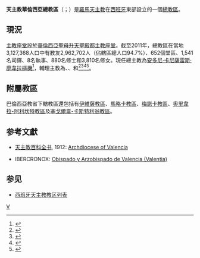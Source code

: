 {{Multiple issues|
{{Primarysources|time=2020-01-18T18:20:08+00:00}}
{{Refimprove|time=2020-01-18T18:20:08+00:00}}
}}
{{NoteTA
|1=zh-hk:安多尼; zh-mo:安多尼; zh-tw:安東尼;
|2=zh-hk:雲先; zh-tw:文生;
|3=zh-hant:斯德望; zh-hans:斯德望; zh-hk:德範;
}}
{{Infobox Roman Catholic diocese 
|jurisdiction = 總教區
|name = 華倫西亞
|latin= Archidioecesis Valentinus
|border = catholic
|image = [[File:Cimbori_almoina_abril_1.jpg|250px]]
|caption = 華倫西亞聖母升天聖殿都主教座堂
|coat_of_arms = [[File:Escudo_de_la_archidiócesis_de_Valencia.svg|200px]]
|coat_of_arms_caption = 總教區徽章
|location = [[西班牙|西班牙]] 
|territory =[[華倫西亞|華倫西亞]]
|population = 2,962,702
|rite = [[罗马礼|罗马礼]]
|patron =
|province = 
|established = 1238年10月10日
|cathedral = [[華倫西亞主教座堂|華倫西亞聖母升天聖殿都主教座堂]]
|co-cathedral = 
|leadership = 總主教 
|website = [http://www.archivalencia.org/ 華倫西亞總教區]
|pope = {{incumbent pope}}
|metropolitan = [[安多尼·卡尼薩雷斯·廖韋拉|安多尼·卡尼薩雷斯·廖韋拉]]
|coadjutor archbishop = 
|auxiliary = {{link-es|德範·埃斯庫德羅-托雷斯|Esteban Escudero Torres}}<br />{{link-es|阿爾圖羅·保祿·羅斯-穆爾加達斯|Arturo Pablo Ros Murgadas}}<br />{{link-es|沙勿略·薩利納斯-比尼亞爾斯|Javier Salinas Viñals}}<br />{{link-en|雲先·胡安-塞古拉|Vicente Juan Segura}}
|emeritus = 
|map = [[File:Provincia_eclesiástica_de_Valencia.svg|250px]]
|map_caption = 總教區管轄圖
}}

'''天主教華倫西亞總教區'''（{{lang-la|Archidioecesis Valentinus}}；{{lang-es|Archidiócesis de Valencia}}）是[[羅馬天主教|羅馬天主教]]在[[西班牙|西班牙]]東部設立的一個[[總教區|總教區]]。

==現況==
[[主教座堂|主教座堂]]設於[[華倫西亞主教座堂|華倫西亞聖母升天聖殿都主教座堂]]。截至2011年，總教區在當地3,127,368人口中有教友2,962,702人（佔轄區總人口94.7%）、652個堂區、1,541名司鐸、8名執事、880名修士和3,810名修女。現任總主教為[[安多尼·卡尼薩雷斯·廖韋拉|安多尼·卡尼薩雷斯·廖韋拉]][[樞機|樞機]]<ref name="Miranda20060324">{{cite web |last1=Miranda |first1=Salvador |title=Consistory of March 24, 2006 (I) |url=https://webdept.fiu.edu/~mirandas/bios2006.htm |publisher=Florida International University |accessdate=2020-01-18 |archiveurl=https://web.archive.org/web/20200118181421/https://webdept.fiu.edu/~mirandas/bios2006.htm |archivedate=2020-01-18 |language=en |dead-url=yes }}</ref>，輔理主教為{{link-es|德範·埃斯庫德羅-托雷斯|Esteban Escudero Torres}}、{{link-es|阿爾圖羅·保祿·羅斯-穆爾加達斯|Arturo Pablo Ros Murgadas}}、{{link-es|沙勿略·薩利納斯-比尼亞爾斯|Javier Salinas Viñals}}和{{link-en|雲先·胡安-塞古拉|Vicente Juan Segura}}<ref>{{cite press release |title=Rinunce e nomine, 07.05.2015 |url=https://press.vatican.va/content/salastampa/it/bollettino/pubblico/2015/05/07/0344/00761.html |publisher=Sala Stampa della Santa Sede |accessdate=2020-01-18 |archiveurl=https://web.archive.org/web/20200118174042/https://press.vatican.va/content/salastampa/it/bollettino/pubblico/2015/05/07/0344/00761.html |archivedate=2020-01-18 |language=it |date=2015-05-07 |dead-url=no }}</ref><ref>{{cite press release |title=Other Pontifical Acts, 27.06.2016 |url=https://press.vatican.va/content/salastampa/en/bollettino/pubblico/2016/06/27/160627h.html |publisher=Holy See Press Office |accessdate=2020-01-18 |archiveurl=https://web.archive.org/web/20200118175027/https://press.vatican.va/content/salastampa/en/bollettino/pubblico/2016/06/27/160627h.html |archivedate=2020-01-18 |language=en |date=2016-06-27 |dead-url=no }}</ref><ref>{{cite press release |title=Other Pontifical Acts, 08.09.2016 |url=https://press.vatican.va/content/salastampa/en/bollettino/pubblico/2016/09/08/160903d.html |publisher=Holy See Press Office |accessdate=2020-01-18 |archiveurl=https://web.archive.org/web/20200118180107/https://press.vatican.va/content/salastampa/en/bollettino/pubblico/2016/09/08/160903d.html |archivedate=2020-01-18 |language=en |date=2016-09-08 |dead-url=no }}</ref><ref>{{cite press release |title=Resignations and Appointments, 18.01.2020 |url=https://press.vatican.va/content/salastampa/en/bollettino/pubblico/2020/01/18/200118b.html |publisher=Holy See Press Office |accessdate=2020-01-18 |archiveurl=https://web.archive.org/web/20200118162623/https://press.vatican.va/content/salastampa/en/bollettino/pubblico/2020/01/18/200118b.html |archivedate=2020-01-18 |language=en |date=2020-01-18 |dead-url=no }}</ref>。

==附屬教區==
巴倫西亞教省下轄教區還包括有[[天主教伊維薩教區|伊維薩教區]]、[[天主教馬略卡教區|馬略卡教區]]、[[天主教梅諾卡教區|梅諾卡教區]]、[[天主教奧里韋拉-阿利坎特教區|奧里韋拉-阿利坎特教區]]及[[天主教塞戈爾韋-卡斯特利翁教區|塞戈爾韋-卡斯特利翁教區]]。

==参考文獻==
{{reflist}}
* {{en icon}} [[天主教百科全书|天主教百科全书]], 1912: [http://www.newadvent.org/cathen/15251b.htm Archdiocese of Valencia] {{Wayback|url=http://www.newadvent.org/cathen/15251b.htm |date=20210227033312 }}
* {{es icon}} IBERCRONOX: [https://www.webcitation.org/query?id=1256532257386464&url=www.geocities.com/jdcastro_99/ObispadoValencia.htm Obispado y Arzobispado de Valencia (Valentia)]

==参见==
* [[西班牙天主教教区列表|西班牙天主教教区列表]]

{{西班牙天主教教區}}
{{Authority control}}

[[Category:西班牙天主教教区|V]]